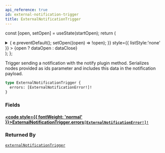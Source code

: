 ```yaml
---
api_reference: true
id: external-notification-trigger
title: ExternalNotificationTrigger
---
```






const [open, setOpen] = useState(startOpen);
return (
<details {...(open ? { open: true } : {})} className="details" style={{ border:'none', boxShadow:'none', background:'var(--ifm-background-color)' }}>
<summary
onClick={(e) => {
e.preventDefault();
setOpen((open) => !open);
}}
style={{ listStyle:'none' }} >
{open ? dataOpen : dataClose}
</summary>
{open && children}
</details>
);
};

Trigger sending a notification with the notify plugin method. Serializes nodes provided as ids parameter and includes this data in the notification payload.

```graphql
type ExternalNotificationTrigger {
  errors: [ExternalNotificationError!]!
}
```

### Fields

#### [<code style={{ fontWeight: 'normal' }}>ExternalNotificationTrigger.<b>errors</b></code>](#)<Bullet />[`[ExternalNotificationError!]!`](../../../api-reference/miscellaneous/objects/external-notification-error.mdx) <Badge class="badge badge--secondary" text="non-null"/> <Badge class="badge badge--secondary" text="object"/> <Badge class="badge badge--secondary" text="miscellaneous"/>

### Returned By

[`externalNotificationTrigger`](../../../api-reference/miscellaneous/mutations/external-notification-trigger.mdx) <Badge class="badge badge--secondary" text="mutation"/>
